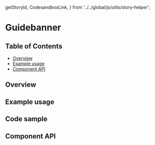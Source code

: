   getStoryId,
  CodesandboxLink,
} from '../../global/js/utils/story-helper';

# Guidebanner

## Table of Contents

- [Overview](#overview)
- [Example usage](#example-usage)
- [Component API](#component-api)

## Overview

<!-- TODO: Overview. -->

## Example usage

<!-- TODO: One example per designed use case. -->

<Canvas>
  <Story id={getStoryId(Guidebanner.displayName, 'guidebanner')} />
</Canvas>

## Code sample

<!-- <CodesandboxLink exampleDirectory="Guidebanner" /> -->

## Component API

<ArgsTable />

